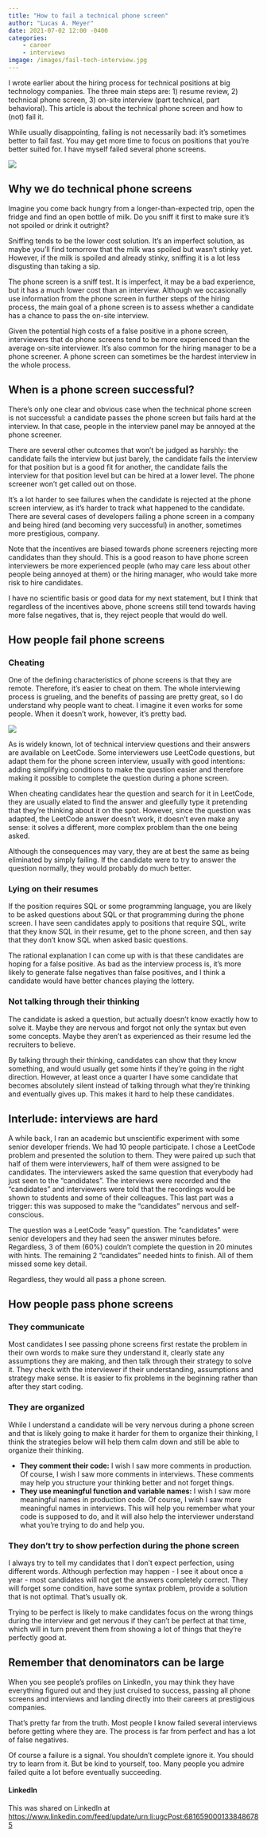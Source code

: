 ```yaml
---
title: "How to fail a technical phone screen"
author: "Lucas A. Meyer"
date: 2021-07-02 12:00 -0400
categories: 
    - career
    - interviews
imgage: /images/fail-tech-interview.jpg
---
```


I wrote earlier about the hiring process for technical positions at big technology companies. The three main steps are: 1) resume review, 2) technical phone screen, 3) on-site interview (part technical, part behavioral). This article is about the technical phone screen and how to (not) fail it.

While usually disappointing, failing is not necessarily bad: it's sometimes better to fail fast. You may get more time to focus on positions that you're better suited for. I have myself failed several phone screens.

![](/images/sql-tweet.png)

## Why we do technical phone screens
Imagine you come back hungry from a longer-than-expected trip, open the fridge and find an open bottle of milk. Do you sniff it first to make sure it's not spoiled or drink it outright?

Sniffing tends to be the lower cost solution. It's an imperfect solution, as maybe you'll find tomorrow that the milk was spoiled but wasn't stinky yet. However, if the milk is spoiled and already stinky, sniffing it is a lot less disgusting than taking a sip.

The phone screen is a sniff test. It is imperfect, it may be a bad experience, but it has a much lower cost than an interview. Although we occasionally use information from the phone screen in further steps of the hiring process, the main goal of a phone screen is to assess whether a candidate has a chance to pass the on-site interview.

Given the potential high costs of a false positive in a phone screen, interviewers that do phone screens tend to be more experienced than the average on-site interviewer. It's also common for the hiring manager to be a phone screener. A phone screen can sometimes be the hardest interview in the whole process.

## When is a phone screen successful?
There's only one clear and obvious case when the technical phone screen is not successful: a candidate passes the phone screen but fails hard at the interview. In that case, people in the interview panel may be annoyed at the phone screener.

There are several other outcomes that won't be judged as harshly: the candidate fails the interview but just barely, the candidate fails the interview for that position but is a good fit for another, the candidate fails the interview for that position level but can be hired at a lower level. The phone screener won't get called out on those.

It's a lot harder to see failures when the candidate is rejected at the phone screen interview, as it's harder to track what happened to the candidate. There are several cases of developers failing a phone screen in a company and being hired (and becoming very successful) in another, sometimes more prestigious, company.

Note that the incentives are biased towards phone screeners rejecting more candidates than they should. This is a good reason to have phone screen interviewers be more experienced people (who may care less about other people being annoyed at them) or the hiring manager, who would take more risk to hire candidates.

I have no scientific basis or good data for my next statement, but I think that regardless of the incentives above, phone screens still tend towards having more false negatives, that is, they reject people that would do well.

## How people fail phone screens

### Cheating
One of the defining characteristics of phone screens is that they are remote. Therefore, it's easier to cheat on them. The whole interviewing process is grueling, and the benefits of passing are pretty great, so I do understand why people want to cheat. I imagine it even works for some people. When it doesn't work, however, it's pretty bad.

![](/images/cheating.png)

As is widely known, lot of technical interview questions and their answers are available on LeetCode. Some interviewers use LeetCode questions, but adapt them for the phone screen interview, usually with good intentions: adding simplifying conditions to make the question easier and therefore making it possible to complete the question during a phone screen.

When cheating candidates hear the question and search for it in LeetCode, they are usually elated to find the answer and gleefully type it pretending that they're thinking about it on the spot. However, since the question was adapted, the LeetCode answer doesn't work, it doesn't even make any sense: it solves a different, more complex problem than the one being asked.

Although the consequences may vary, they are at best the same as being eliminated by simply failing. If the candidate were to try to answer the question normally, they would probably do much better.

### Lying on their resumes
If the position requires SQL or some programming language, you are likely to be asked questions about SQL or that programming during the phone screen. I have seen candidates apply to positions that require SQL, write that they know SQL in their resume, get to the phone screen, and then say that they don't know SQL when asked basic questions.

The rational explanation I can come up with is that these candidates are hoping for a false positive. As bad as the interview process is, it's more likely to generate false negatives than false positives, and I think a candidate would have better chances playing the lottery.

### Not talking through their thinking

The candidate is asked a question, but actually doesn't know exactly how to solve it. Maybe they are nervous and forgot not only the syntax but even some concepts. Maybe they aren't as experienced as their resume led the recruiters to believe.

By talking through their thinking, candidates can show that they know something, and would usually get some hints if they're going in the right direction. However, at least once a quarter I have some candidate that becomes absolutely silent instead of talking through what they're thinking and eventually gives up. This makes it hard to help these candidates.

## Interlude: interviews are hard

A while back, I ran an academic but unscientific experiment with some senior developer friends. We had 10 people participate. I chose a LeetCode problem and presented the solution to them. They were paired up such that half of them were interviewers, half of them were assigned to be candidates. The interviewers asked the same question that everybody had just seen to the "candidates". The interviews were recorded and the "candidates" and interviewers were told that the recordings would be shown to students and some of their colleagues. This last part was a trigger: this was supposed to make the "candidates" nervous and self-conscious.

The question was a LeetCode "easy" question. The "candidates" were senior developers and they had seen the answer minutes before. Regardless, 3 of them (60%) couldn't complete the question in 20 minutes with hints. The remaining 2 "candidates" needed hints to finish. All of them missed some key detail.

Regardless, they would all pass a phone screen.

## How people pass phone screens

### They communicate
Most candidates I see passing phone screens first restate the problem in their own words to make sure they understand it, clearly state any assumptions they are making, and then talk through their strategy to solve it. They check with the interviewer if their understanding, assumptions and strategy make sense. It is easier to fix problems in the beginning rather than after they start coding.

### They are organized
While I understand a candidate will be very nervous during a phone screen and that is likely going to make it harder for them to organize their thinking, I think the strategies below will help them calm down and still be able to organize their thinking.

- **They comment their code:**  I wish I saw more comments in production. Of course, I wish I saw more comments in interviews. These comments may help you structure your thinking better and not forget things.
- **They use meaningful function and variable names:** I wish I saw more meaningful names in production code. Of course, I wish I saw more meaningful names in interviews. This will help you remember what your code is supposed to do, and it will also help the interviewer understand what you're trying to do and help you.

### They don't try to show perfection during the phone screen
I always try to tell my candidates that I don't expect perfection, using different words. Although perfection may happen - I see it about once a year - most candidates will not get the answers completely correct. They will forget some condition, have some syntax problem, provide a solution that is not optimal. That's usually ok.

Trying to be perfect is likely to make candidates focus on the wrong things during the interview and get nervous if they can't be perfect at that time, which will in turn prevent them from showing a lot of things that they're perfectly good at.

## Remember that denominators can be large
When you see people's profiles on LinkedIn, you may think they have everything figured out and they just cruised to success, passing all phone screens and interviews and landing directly into their careers at prestigious companies.

That's pretty far from the truth. Most people I know failed several interviews before getting where they are. The process is far from perfect and has a lot of false negatives.

Of course a failure is a signal. You shouldn't complete ignore it. You should try to learn from it. But be kind to yourself, too. Many people you admire failed quite a lot before eventually succeeding.

#### LinkedIn
This was shared on LinkedIn at <https://www.linkedin.com/feed/update/urn:li:ugcPost:6816590001338486785>
